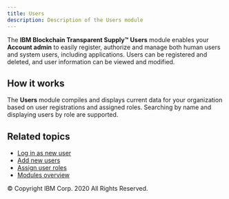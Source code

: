 ```yaml
---
title: Users
description: Description of the Users module
---
```


<PageDescription>

The **IBM Blockchain Transparent Supply™** **Users** module enables your **Account admin**
to easily register, authorize and manage both human users and system users, including
applications. Users can be registered and deleted, and user information can be viewed
and modified.

</PageDescription>

## How it works

The **Users** module compiles and displays current data for your organization based on user
registrations and assigned roles. Searching by name and displaying users by role are supported.

## Related topics

- [Log in as new user](/how-to/login-new-user)
- [Add new users](/managing-users/add-new-users)
- [Assign user roles](/managing-users/assign-user-roles)
- [Modules overview](/modules/modules-overview)

<PageCopyright>© Copyright IBM Corp. 2020 All Rights Reserved.</PageCopyright>
